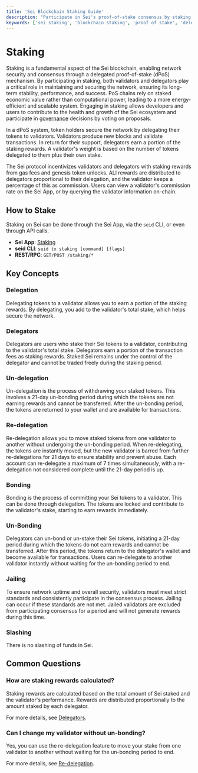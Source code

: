 ```yaml
---
title: 'Sei Blockchain Staking Guide'
description: "Participate in Sei's proof-of-stake consensus by staking tokens with validators, with detailed explanations of delegation, rewards, slashing risks, and the unbonding process."
keywords: ['sei staking', 'blockchain staking', 'proof of stake', 'delegation', 'validator nodes', 'staking rewards']
---
```


# Staking

Staking is a fundamental aspect of the Sei blockchain, enabling network security
and consensus through a delegated proof-of-stake (dPoS) mechanism. By
participating in staking, both validators and delegators play a critical role in
maintaining and securing the network, ensuring its long-term stability,
performance, and success. PoS chains rely on staked economic value rather than
computational power, leading to a more energy-efficient and scalable system.
Engaging in staking allows developers and users to contribute to the health and
growth of the Sei ecosystem and participate in [governance](/general-governance)
decisions by voting on proposals.

In a dPoS system, token holders secure the network by delegating their tokens to
validators. Validators produce new blocks and validate transactions. In return
for their support, delegators earn a portion of the staking rewards. A
validator's weight is based on the number of tokens delegated to them plus their
own stake.

The Sei protocol incentivizes validators and delegators with staking rewards
from gas fees and genesis token unlocks. ALl rewards are distributed
to delegators proportional to their delegation, and the validator keeps a percentage of this as commission.
Users can view a validator's commission rate on the Sei App, or by querying the validator information on-chain.

## How to Stake

Staking on Sei can be done through the Sei App, via the `seid` CLI, or even
through API calls.

- **Sei App**: [Staking](https://app.sei.io/stake)
- **seid CLI**: `seid tx staking [command] [flags]`
- **REST/RPC**: `GET/POST /staking/*`

## Key Concepts

### Delegation

Delegating tokens to a validator allows you to earn a portion of the staking
rewards. By delegating, you add to the validator's total stake, which helps
secure the network.

### Delegators

Delegators are users who stake their Sei tokens to a validator, contributing to
the validator's total stake. Delegators earn a portion of the transaction fees
as staking rewards. Staked Sei remains under the control of the delegator and
cannot be traded freely during the staking period.

### Un-delegation

Un-delegation is the process of withdrawing your staked tokens. This involves a
21-day un-bonding period during which the tokens are not earning rewards and
cannot be transferred. After the un-bonding period, the tokens are returned to
your wallet and are available for transactions.

### Re-delegation

Re-delegation allows you to move staked tokens from one validator to another
without undergoing the un-bonding period. When re-delegating, the tokens are
instantly moved, but the new validator is barred from further re-delegations for
21 days to ensure stability and prevent abuse. Each account can re-delegate a
maximum of 7 times simultaneously, with a re-delegation not considered complete
until the 21-day period is up.

### Bonding

Bonding is the process of committing your Sei tokens to a validator. This can be
done through delegation. The tokens are locked and contribute to the validator's
stake, starting to earn rewards immediately.

### Un-Bonding

Delegators can un-bond or un-stake their Sei tokens, initiating a 21-day period
during which the tokens do not earn rewards and cannot be transferred. After
this period, the tokens return to the delegator's wallet and become available
for transactions. Users can re-delegate to another validator instantly without
waiting for the un-bonding period to end.

### Jailing

To ensure network uptime and overall security, validators must meet strict standards and consistently participate in the consensus process.
Jailing can occur if these standards are not met. Jailed validators are excluded from
participating consensus for a period and will not generate rewards during this time.

### Slashing

There is no slashing of funds in Sei.

## Common Questions

### How are staking rewards calculated?

Staking rewards are calculated based on the total amount of Sei staked and the validator's performance. Rewards are distributed proportionally to the amount staked by each delegator.

For more details, see [Delegators](#delegators).

### Can I change my validator without un-bonding?

Yes, you can use the re-delegation feature to move your stake from one validator to another without waiting for the un-bonding period to end.

For more details, see [Re-delegation](#re-delegation).
